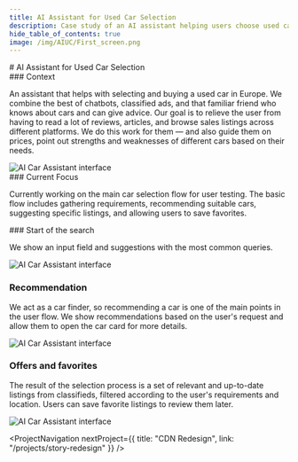 ```yaml
---
title: AI Assistant for Used Car Selection
description: Case study of an AI assistant helping users choose used cars
hide_table_of_contents: true
image: /img/AIUC/First_screen.png
---
```



<article>
<div className="container">

<section className="section-margin">
# AI Assistant for Used Car Selection


</section>

<section className="section-margin">
### Context

An assistant that helps with selecting and buying a used car in Europe.
We combine the best of chatbots, classified ads, and that familiar friend who knows about cars and can give advice.
Our goal is to relieve the user from having to read a lot of reviews, articles, and browse sales listings across different platforms.
We do this work for them — and also guide them on prices, point out strengths and weaknesses of different cars based on their needs.

<img src="/img/AIUC/CarProject_Mobile.png" alt="AI Car Assistant interface" className="image"/>

</section>

<section className="section-margin">
### Current Focus

Currently working on the main car selection flow for user testing.
The basic flow includes gathering requirements, recommending suitable cars, suggesting specific listings, and allowing users to save favorites.

</section>


<section className="section-margin">
### Start of the search

We show an input field and suggestions with the most common queries.

<img src="/img/AIUC/First_screen.png" alt="AI Car Assistant interface" className="image"/>

</section>



<section className="section-margin">

### Recommendation

We act as a car finder, so recommending a car is one of the main points in the user flow.
We show recommendations based on the user's request and allow them to open the car card for more details.

<img src="/img/AIUC/Recommendations.png" alt="AI Car Assistant interface" className="image"/>

	
</section>

<section className="section-margin">

### Offers and favorites

The result of the selection process is a set of relevant and up-to-date listings from classifieds, filtered according to the user's requirements and location.
Users can save favorite listings to review them later.

<img src="/img/AIUC/Favorites.png" alt="AI Car Assistant interface" className="image"/>

</section>





<ProjectNavigation nextProject={{ title: "CDN Redesign", link: "/projects/story-redesign" }} />

</div>
</article>
<Footer />